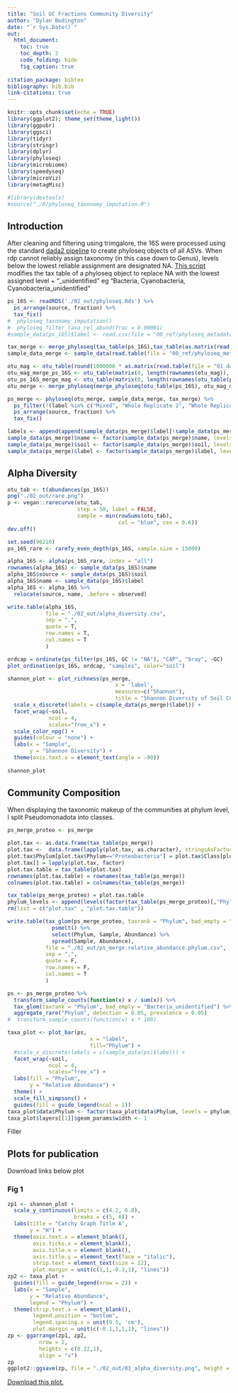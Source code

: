 ```yaml
---
title: "Soil GC Fractions Community Diversity"
author: "Dylan Bodington"
date: "`r Sys.Date()`"
out:
  html_document:
    toc: true
    toc_depth: 2
    code_folding: hide
    fig_caption: true
    
citation_package: bibtex
bibliography: bib.bib
link-citations: true
---
```


```r
knitr::opts_chunk$set(echo = TRUE)
library(ggplot2); theme_set(theme_light())
library(ggpubr)
library(ggsci)
library(tidyr)
library(stringr)
library(dplyr)
library(phyloseq)
library(microbiome)
library(speedyseq)
library(microViz)
library(metagMisc)

#library(devtools)
#source("./R/phyloseq_taxonomy_imputation.R")
```

## Introduction

After cleaning and filtering using trimgalore, the 16S were processed using the standard [dada2 pipeline](https://benjjneb.github.io/dada2/tutorial.html) to create phyloseq objects of all ASVs. When rdp cannot reliably assign taxonomy (in this case down to Genus), levels below the lowest reliable assignment are designated NA. [This script](https://github.com/bodington/gc_16S/blob/main/R/phyloseq_taxonomy_imputation.R) modifies the tax table of a phyloseq object to replace NA with the lowest assigned level + "_unidentified" eg "Bacteria, Cyanobacteria, Cyanobacteria_unidentified"


```r
ps_16S <- readRDS('./02_out/phyloseq.Rds') %>%
  ps_arrange(source, fraction) %>%
  tax_fix()
#  phyloseq_taxonomy_imputation()
#  phyloseq_filter_taxa_rel_abund(frac = 0.00001)
#sample_data(ps_16S)$label <- read.csv(file = "00_ref/phyloseq_metadata.csv")[, c(13)]
```

```r
tax_merge <- merge_phyloseq(tax_table(ps_16S),tax_table(as.matrix(read.table(file = "01_data/gc_mag_tax.csv", header = TRUE, sep = ",", row.names = 1))))
sample_data_merge <- sample_data(read.table(file = "00_ref/phyloseq_metadata.csv", header = TRUE, sep = ",", row.names = 1))

otu_mag <- otu_table(round(1000000 * as.matrix(read.table(file = "01_data/gc_mag_otu.csv", header = TRUE, sep = ",", row.names = 1))), taxa_are_rows = FALSE)
otu_mag_merge_ps_16S <- otu_table(matrix(0, length(rownames(otu_mag)), ncol(otu_table(ps_16S)), dimname = list(rownames(otu_mag),colnames(otu_table(ps_16S)))), taxa_are_rows = FALSE)
otu_ps_16S_merge_mag <- otu_table(matrix(0, length(rownames(otu_table(ps_16S))), ncol(otu_mag), dimname = list(rownames(otu_table(ps_16S)),colnames(otu_mag))), taxa_are_rows = FALSE)
otu_merge <- merge_phyloseq(merge_phyloseq(otu_table(ps_16S), otu_mag_merge_ps_16S), merge_phyloseq(otu_ps_16S_merge_mag, otu_mag))

ps_merge <- phyloseq(otu_merge, sample_data_merge, tax_merge) %>%
  ps_filter(!(label %in% c("Mixed", "Whole Replicate 2", "Whole Replicate 3"))) %>%
  ps_arrange(source, fraction) %>%
  tax_fix()

labels <- append(append(sample_data(ps_merge)$label[!sample_data(ps_merge)$label %in% c("Whole", "Genome (MAG)")], "Whole", 0), "Genome (MAG)")
sample_data(ps_merge)$name <- factor(sample_data(ps_merge)$name, levels = str_sort(sample_data(ps_merge)$name, numeric = TRUE))
sample_data(ps_merge)$soil <- factor(sample_data(ps_merge)$soil, levels = c("Craibstone pH 4.5", "Craibstone pH 7.5", "Corsemaul", "Lower Dell"))
sample_data(ps_merge)$label <- factor(sample_data(ps_merge)$label, levels = labels)
```

## Alpha Diversity

```r
otu_tab <- t(abundances(ps_16S))
png("./02_out/rare.png")
p <- vegan::rarecurve(otu_tab, 
                      step = 50, label = FALSE, 
                      sample = min(rowSums(otu_tab), 
                                   col = "blue", cex = 0.6))
dev.off()

set.seed(90210)
ps_16S_rare <- rarefy_even_depth(ps_16S, sample.size = 15000)

alpha_16S <- alpha(ps_16S_rare, index = "all")
rownames(alpha_16S) <- sample_data(ps_16S)$name
alpha_16S$source <- sample_data(ps_16S)$soil
alpha_16S$name <- sample_data(ps_16S)$label
alpha_16S <- alpha_16S %>%
  relocate(source, name, .before = observed)

write.table(alpha_16S,
            file = "./02_out/alpha_diversity.csv",
            sep = ",",
            quote = T,
            row.names = T,
            col.names = T
            )
```
```r
ordcap = ordinate(ps_filter(ps_16S, GC != "NA"), "CAP", "bray", ~GC)
plot_ordination(ps_16S, ordcap, "samples", color="soil")
```

```r
shannon_plot <- plot_richness(ps_merge,
                                  x = 'label',
                                  measures=c("Shannon"),
                                  title = "Shannon Diversity of Soil Community Fractions") +
  scale_x_discrete(labels = c(sample_data(ps_merge)$label)) +
  facet_wrap(~soil,
             ncol = 4,
             scales="free_x") +
  scale_color_npg() +
  guides(colour = "none") +
  labs(x = "Sample",
       y = "Shannon Diversity") +
  theme(axis.text.x = element_text(angle = -90))
  
shannon_plot
```

## Community Composition

When displaying the taxonomic makeup of the communities at phylum level, I split Pseudomonadota into classes.

```r
ps_merge_proteo <- ps_merge

plot.tax <- as.data.frame(tax_table(ps_merge))
plot.tax <-  data.frame(lapply(plot.tax, as.character), stringsAsFactors = F)
plot.tax$Phylum[plot.tax$Phylum=="Proteobacteria"] = plot.tax$Class[plot.tax$Phylum=="Proteobacteria"] 
plot.tax[] = lapply(plot.tax, factor)
plot.tax.table = tax_table(plot.tax)
rownames(plot.tax.table) = rownames(tax_table(ps_merge))
colnames(plot.tax.table) = colnames(tax_table(ps_merge))

tax_table(ps_merge_proteo) = plot.tax.table
phylum_levels <- append(levels(factor(tax_table(ps_merge_proteo)[,"Phylum"])), "Other")
rm(list = c("plot.tax" , "plot.tax.table"))
```



```r
write.table(tax_glom(ps_merge_proteo, taxrank = "Phylum", bad_empty = "Bacteria_unidentified") %>%
              psmelt() %>%
              select(Phylum, Sample, Abundance) %>%
              spread(Sample, Abundance),
            file = "./02_out/ps_merge.relative_abundance.phylum.csv",
            sep = ",",
            quote = F,
            row.names = F,
            col.names = T
            )

ps <- ps_merge_proteo %>%
  transform_sample_counts(function(x) x / sum(x)) %>%
  tax_glom(taxrank = "Phylum", bad_empty = "Bacteria_unidentified") %>%
  aggregate_rare("Phylum", detection = 0.05, prevalence = 0.05)
#  transform_sample_counts(function(x) x * 100)

taxa_plot <- plot_bar(ps,
                          x = "label", 
                          fill="Phylum") +
  #scale_x_discrete(labels = c(sample_data(ps)$label)) +
  facet_wrap(~soil,
             ncol = 4,
             scales="free_x") +
  labs(fill = "Phylum",
       y = "Relative Abundance") +
  theme() +
  scale_fill_simpsons() +
  guides(fill = guide_legend(ncol = 1))
taxa_plot$data$Phylum <- factor(taxa_plot$data$Phylum, levels = phylum_levels)
taxa_plot$layers[[1]]$geom_params$width <- 1
```

Filler

## Plots for publication

Download links below plot

### Fig 1

```r
zp1 <- shannon_plot +
  scale_y_continuous(limits = c(4.2, 6.8),
                     breaks = c(5, 6)) +
  labs(title = "Catchy Graph Title A",
       y = "H") +
  theme(axis.text.x = element_blank(),
        axis.ticks.x = element_blank(),
        axis.title.x = element_blank(),
        axis.title.y = element_text(face = "italic"),
        strip.text = element_text(size = 12),
        plot.margin = unit(c(1,1,-0.1,1), "lines"))
zp2 <- taxa_plot +
  guides(fill = guide_legend(nrow = 2)) +
  labs(x = "Sample",
       y = "Relative Abundance",
       legend = "Phylum") +
  theme(strip.text.x = element_blank(),
        legend.position = "bottom",
        legend.spacing.x = unit(0.5, 'cm'),
        plot.margin = unit(c(-0.1,1,1,1), "lines"))
zp <- ggarrange(zp1, zp2,
          nrow = 2,
          heights = c(0.22,1),
          align = "v")
zp
ggplot2::ggsave(zp, file = "./02_out/01_alpha_diversity.png", height = 6, width = 14)
```

[Download this plot.](https://github.com/bodington/gc_16S/raw/main/02_out/01_alpha_diversity.png)
